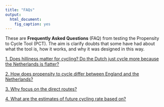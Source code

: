 ```yaml
---
title: "FAQs"
output:
  html_document:
    fig_caption: yes
---
```

<script>
function toggleElement(id) { 
  if(document.getElementById(id).style.display == 'none') 
  { 
    document.getElementById(id).style.display = ''; } 
  
  else { 
    document.getElementById(id).style.display = 'none'; 
    } 
  }
  
</script>


<style> 
  <!--
    td {
        border: 0px;
    }
    tr.row2 td {
        padding-top: 100px;
    }
    tr.caption td {
        padding-top: 30px;
    }
  -->
</style>

These are **Frequently Asked Questions** (FAQ) from testing the Propensity to Cycle
Tool (PCT). The aim is clarify doubts that some have had about what the tool is,
how it works, and why it was designed in this way.

[1\. Does hilliness matter for cycling? Do the Dutch just cycle more because the Netherlands is flatter?](javascript:toggleElement('a1'))

<div id="a1" style="display:none">Hilliness is certainly an important predictor of cycling levels in England, with the probability of cycling a trip falling steadily as the hilliness of the local area increases (Figure 1). Overall, people in the tenth of the population in the flattest areas are three times more likely to cycle a trip than the tenth of people in the hilliest areas (2.8% trips cycled vs 0.8%).  

<div style="margin: 0 auto; text-align: center">
<table align="center" width="70%" border="0" cellpadding="5">
<tr>
<td align="center" valign="center">
<a href="./assets/FAQs/Fig0.png" title="Figure 1: Proportion of trips cycled in England, according to the hilliness of the local area" target="_blank">
  <img src="./assets/Fig0.png" width = "80%" height = "70%"/>
</a>
<br>
</td>
</tr>

<tr class="caption">
<td align="center" valign="center">
<b>Figure 1: Proportion of trips cycled in England, according to the hilliness of the local area</b>
</td>
</tr>

</table>
</div>
<br>

It is also true that the Netherlands is a flatter country than England. As illustrated in Figure 2, around 80% of people in the Netherlands live in areas that are below the 20th centile for local hilliness in England. Under 4% of people in the Netherlands in live in areas that are above the 50th centile for hilliness in England. Note that in both England and the Netherlands the local area is defined using administrative areas designed to contain populations of around 1500 individuals.

<div style="margin: 0 auto; text-align: center">
<table align="center" width="70%" border="0" cellpadding="5">
<tr>
<td align="center" valign="center">
<a href="./assets/FAQs/Fig1.png" title="Figure 2: Distribution of the population of the Netherlands in terms of the hilliness of their local area, relative to the tenths defined in England." target="_blank">
<img src="./assets/Fig1.png" width = "80%" height = "70%"/>
</a>
</td>
</tr>

<tr class="caption">
<td align="center" valign="center">
<b>Figure 2: Distribution of the population of the Netherlands in terms of the hilliness of their local area, relative to the tenths defined in England.</b>
</td>
</tr>

</table>
</div>
<br>
We estimated what would happen to cycling levels in England if England had the same flat topography as the Netherlands (but the existing infrastructure, travel patterns and cycling cultures). We did this by re-weighting the cycle mode share shown in Figure 1 according to the Dutch distribution of hilliness shown in Figure 2 i.e. giving much more weight to the cycling levels of those living in the flattest parts of England than those living in the hilliest parts. In this &#34;Dutch levels of hilliness&#34; scenario, the proportion of trips cycled in England rose from 1.7% to 2.6%. This is still ten times lower than the mode share of 26.7% actually observed in the Netherlands. So although hilliness does explain a small part of why the English cycle less than the Dutch, it still leaves a massive difference unexplained. Or to put it another way, only if cycling levels in England were increased ten-fold would &#34;the Netherlands is flatter&#34; become a convincing excuse for England lagging behind.
<br>
<br>
</div>

[2\. How does propensity to cycle differ between England and the Netherlands?](javascript:toggleElement('a2'))

<div id="a2" style="display:none">People in the Netherlands make 26.7% of trips by bicycle, fifteen times higher than the figure of 1.7% in England. In addition, cycling in England is skewed towards younger, male cyclists (Figure 1A). By contrast in the Netherlands cycling remains common into older age, and women are in fact slightly more likely to cycle than men (Figure 1B). This means that the difference between England and the Netherlands is particularly large for women and older people (Figure 2). For example, whereas the cycle mode share is ‘only’ six times higher in the Netherlands than in England for men in their thirties, it is over 20 times higher for women in their thirties or men in their seventies and eighties. For women in their seventies and eighties, the cycle mode share is over 60 times higher in the Netherlands than in England.  

<div style="margin: 0 auto; text-align: center">
<table align="center" width="90%" border="0" cellpadding="5">
<tr>
<td align="center" valign="center">
<a href="./assets/FAQs/Fig2.png" title="Figure 1: Proportion of trips cycled in England and Netherlands stratified by age and sex" target="_blank">
<img src="./assets/Fig2.png" width = "90%" height = "50%"/>
</a>
<br />
</td>
</tr>

<tr class="caption">
<td align="center" valign="center">
<b>Figure 1: Proportion of trips cycled in England and Netherlands stratified by age and sex</b>
</td>
</tr>

<tr class="row2">
<td align="center" valign="center">
<a href="./assets/FAQs/Fig3.png" title="Figure 2: Ratio of cycle mode share in the Netherlands versus England, stratified by age and sex" target="_blank">
<img src="./assets/Fig3.png" width= "50% height = "60%"/>
<br>
</a>
</td>
</tr>

<tr class="caption">
<td align="center" valign="center">
<b>Figure 2: Ratio of cycle mode share in the Netherlands versus England, stratified by age and sex</b>
</td>
</tr>

</table>
</div>

<br>

<p>
In both countries, the probability of cycling falls rapidly as trip distance increases. Interestingly, the shape of this distance decay relationship is generally similar between the two countries (Figure 3). In other words, the Dutch achieve their higher cycling levels by boosting the relative probability that trips of all distances will be made by bicycle. This indicates that the potential to increase cycling levels in England exists for longer trips (&#8805; 10km) as well as for the shorter trips that are more often targeted in cycling interventions, perhaps through improved infrastructure or a more widespread adoption of ebikes. The only noticeable difference between England and the Netherlands is that the Dutch are relatively more likely to cycle short trips &#8804; 1.5 miles than the English. Plausibly, this reflects trips being cycled in the Netherlands that are more often walked in England.
</p>

<div style="margin: 0 auto; text-align: center">
<table align="center" width="80%" border="0" cellpadding="5">
<tr>
<td align="center" valign="center">
<a href="./assets/FAQs/Fig4.png" title="Figure 3: ‘Distance decay’ curves in England and the Netherlands, showing the probability that a trip of a given distance will be cycled relative to a trip of 2 miles" target="_blank">
<img src="./assets/Fig4.png" width="100%" height = "80%"/>
</a>
<br>
</td>
</tr>

<tr class="caption">
<td align="center" valign="center">
<b>Figure 3: ‘Distance decay’ curves in England and the Netherlands, showing the probability that a trip of a given distance will be cycled relative to a trip of 2 miles</b>
</td>
</tr>

</table>
</div>
<br>
<br>
</div>

[3\. Why focus on the direct routes?](javascript:toggleElement('a3'))

<div id="a3" style="display:none"> 
<p>We give users the option of seeing either the &#39;direct&#39; or the &#39;direct&#39; the &#39;quietest&#39; routes on the map. Which might people use?
These routes come from the journey planner Cyclestreets.net, which helps people plan their cycling route.
<a href="http://www.cyclestreets.net" target ="_blank">Cyclestreets.net</a> shows three types of route, &#39;direct&#39;, &#39;balanced&#39;, and &#39;quietest&#39;.  Many cyclists currently choose to take a quieter route at the cost of extra time because often the shortest route involves sharing with motor traffic on busy roads. However, even the quieter routes can still involve negotiating busy roads at times.
The aim of the NPCT is not to predict exactly where people are currently cycling. Rather we are trying to prioritise where to put new infrastructure. </p>

<p>For many people, cycling with busy traffic is hugely off-putting. A systematic review carried out for this project found this particularly puts off women, and probably also older people and those riding with children.</p>

<p>So are the quietest routes for those groups, and the direct routes for others? No, because this project also shows that propensity to cycle declines more rapidly with distance for women and older people. If a quieter route creates a detour such that a 2 mile trip becomes effectively a 3 mile trip, younger men’s propensity to cycle the route will decrease 11%. But for younger women, the decline is 19%, and for older adults (60+) the propensity would decrease by 35%.</p>
<p>This hits women’s and older men’s cycling twice: they are less likely than men to want to cycle the direct route, but then are also less likely to be willing to cycle an effectively longer alternative route. It’s likely to be part of the reason for disparities in cycling by age and gender.</p>

<p>Instead, for utility trips, improving direct routes will reduce safety and time disincentives to cycling. So while a good proportion of current cyclists may use the &#39;quietest&#39; route, a big increase in capacity will likely necessitate substantial improvements to the &#39;direct&#39; route, which will then carry many more riders.</p>
<p>Thus we have chosen to present the &#39;direct&#39; as the most first choice for creating good cycling routes. </p>
</div>

[4\. What are the estimates of future cycling rate based on?](javascript:toggleElement('a4'))

<div id="a4" style="display:none">

The estimates of future cycling rate are based on a regression model, the results of which
can be seen in the [Model Output Tab](#tab-9331-4).

To create different scenarios of the future, we used different distance decay curves.
For the Dutch scenario, for example, we assumed that the likelihood of
cycling a given distance was the same in the UK as it is in the Netherlands.

The regression model also takes hilliness into account. The output is displayed in a way
that focusses on the *absolute* rate of cycling rather than the *percentage* who cycle
in a particular area or along a particular desire line. Thus short distance trips
with a currently low rate of cycling, few hills and a high number of commutes will
tend to have the highest projected increase in cycling.

</div>
